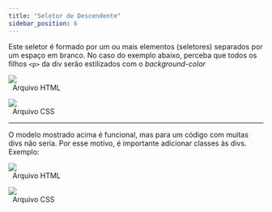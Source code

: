 ```yaml
---
title: "Seletor de Descendente"
sidebar_position: 6
---
```


Este seletor é formado por um ou mais elementos (seletores) separados por um espaço em branco. No caso do exemplo abaixo, perceba que todos os filhos `<p>` da div serão estilizados com o _background-color_

![](../assets/image53.png)  
&nbsp;
Arquivo HTML
&nbsp;

![](../assets/image20.png)  
&nbsp;
Arquivo CSS
&nbsp;

---

O modelo mostrado acima é funcional, mas para um código com muitas divs não seria. Por esse motivo, é importante adicionar classes às divs. Exemplo:

![](../assets/image3.png)  
&nbsp;
Arquivo HTML
&nbsp;

![](../assets/image43.png)  
&nbsp;
Arquivo CSS
&nbsp;
